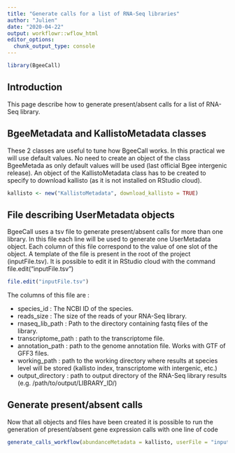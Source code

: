 ```yaml
---
title: "Generate calls for a list of RNA-Seq libraries"
author: "Julien"
date: "2020-04-22"
output: workflowr::wflow_html
editor_options:
  chunk_output_type: console
---
```


```r
library(BgeeCall)
```

## Introduction

This page describe how to generate present/absent calls for a list of RNA-Seq library.

## BgeeMetadata and KallistoMetadata classes

These 2 classes are useful to tune how BgeeCall works. In this practical we will use default values.
No need to create an object of the class BgeeMetada as only default values will be used (last official Bgee intergenic release).
An object of the KallistoMetadata class has to be created to specify to download kallisto (as it is not installed on RStudio cloud).

```r
kallisto <- new("KallistoMetadata", download_kallisto = TRUE)
```

## File describing UserMetadata objects

BgeeCall uses a tsv file to generate present/absent calls for more than one library.
In this file each line will be used to generate one UserMetadata object.
Each column of this file correspond to the value of one slot of the object.
A template of the file is present in the root of the project (inputFile.tsv). It is possible to edit it in RStudio cloud with the command file.edit("inputFile.tsv")

```r
file.edit("inputFile.tsv")
```

The columns of this file are :

* species_id : The NCBI ID of the species.
* reads_size : The size of the reads of your RNA-Seq library.
* rnaseq_lib_path : Path to the directory containing fastq files of the library.
* transcriptome_path : path to the transcriptome file.
* annotation_path : path to the genome annotation file. Works with GTF of GFF3 files.
* working_path : path to the working directory where results at species level will be stored (kallisto index, transcriptome with intergenic, etc.)
* output_directory : path to output directory of the RNA-Seq library results (e.g. /path/to/output/LIBRARY_ID/)

## Generate present/absent calls

Now that all objects and files have been created it is possible to run the generation of present/absent gene expression calls with one line of code


```r
generate_calls_workflow(abundanceMetadata = kallisto, userFile = "inputFile.tsv")
```
